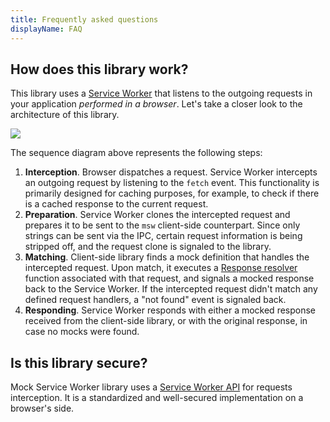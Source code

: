 ```yaml
---
title: Frequently asked questions
displayName: FAQ
---
```


## How does this library work?

This library uses a [Service Worker][service-worker-api] that listens to the outgoing requests in your application _performed in a browser_. Let's take a closer look to the architecture of this library.

![](https://mermaid.ink/img/eyJjb2RlIjoic2VxdWVuY2VEaWFncmFtXG5cdEJyb3dzZXIgLT4-IFNlcnZpY2UgV29ya2VyOiAxLiByZXF1ZXN0XG4gIFNlcnZpY2UgV29ya2VyIC0tPj4gbXN3OiAyLiByZXF1ZXN0IGNsb25lXG4gIG1zdyAtLT4-IG1zdzogMy4gbWF0Y2ggYWdhaW5zdCBtb2Nrc1xuICBtc3cgLS0-PiBTZXJ2aWNlIFdvcmtlcjogNC4gTW9ja2VkIHJlc3BvbnNlXG4gIFNlcnZpY2UgV29ya2VyIC0-PiBCcm93c2VyOiA1LiByZXNwb25kV2l0aChtb2NrZWRSZXNwb25zZSlcblx0XHRcdFx0XHQiLCJtZXJtYWlkIjp7InRoZW1lIjoiZGVmYXVsdCJ9LCJ1cGRhdGVFZGl0b3IiOmZhbHNlfQ)

The sequence diagram above represents the following steps:

1. **Interception**. Browser dispatches a request. Service Worker intercepts an outgoing request by listening to the `fetch` event. This functionality is primarily designed for caching purposes, for example, to check if there is a cached response to the current request.
1. **Preparation**. Service Worker clones the intercepted request and prepares it to be sent to the `msw` client-side counterpart. Since only strings can be sent via the IPC, certain request information is being stripped off, and the request clone is signaled to the library.
1. **Matching**. Client-side library finds a mock definition that handles the intercepted request. Upon match, it executes a [Response resolver](/docs/basics/response-resolver) function associated with that request, and signals a mocked response back to the Service Worker. If the intercepted request didn't match any defined request handlers, a "not found" event is signaled back.
1. **Responding**. Service Worker responds with either a mocked response received from the client-side library, or with the original response, in case no mocks were found.

## Is this library secure?

Mock Service Worker library uses a [Service Worker API][service-worker-api] for requests interception. It is a standardized and well-secured implementation on a browser's side.

[service-worker-api]: https://developer.mozilla.org/en-US/docs/Web/API/Service_Worker_API
